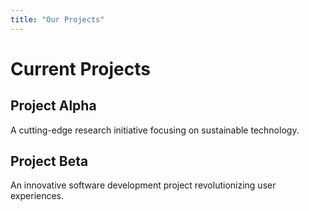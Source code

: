 ```yaml
---
title: "Our Projects"
---
```


# Current Projects

## Project Alpha
A cutting-edge research initiative focusing on sustainable technology.

## Project Beta
An innovative software development project revolutionizing user experiences.